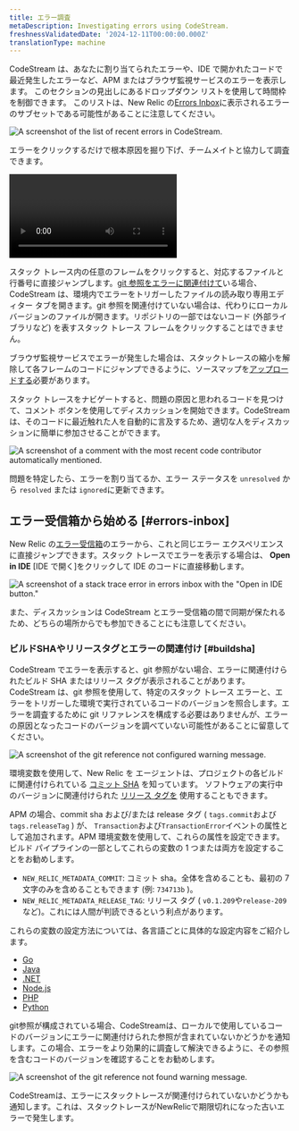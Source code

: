 ```yaml
---
title: エラー調査
metaDescription: Investigating errors using CodeStream.
freshnessValidatedDate: '2024-12-11T00:00:00.000Z'
translationType: machine
---
```







CodeStream は、あなたに割り当てられたエラーや、IDE で開かれたコードで最近発生したエラーなど、APM またはブラウザ監視サービスのエラーを表示します。 このセクションの見出しにあるドロップダウン リストを使用して時間枠を制御できます。 このリストは、New Relic の[Errors Inbox](/docs/errors-inbox/errors-inbox/)に表示されるエラーのサブセットである可能性があることに注意してください。

<img
  title="The list of recent errors in CodeStream."
  alt="A screenshot of the list of recent errors in CodeStream."
  src={codestreamErrorsList}
/>

エラーをクリックするだけで根本原因を掘り下げ、チームメイトと協力して調査できます。

<Video
  type="wistia"
  id="l65l4cqqhd"
/>

スタック トレース内の任意のフレームをクリックすると、対応するファイルと行番号に直接ジャンプします。[git 参照をエラーに関連付けて](#buildsha)いる場合、CodeStream は、環境内でエラーをトリガーしたファイルの読み取り専用エディター タブを開きます。git 参照を関連付けていない場合は、代わりにローカル バージョンのファイルが開きます。リポジトリの一部ではないコード (外部ライブラリなど) を表すスタック トレース フレームをクリックすることはできません。

ブラウザ監視サービスでエラーが発生した場合は、スタックトレースの縮小を解除して各フレームのコードにジャンプできるように、ソースマップを[アップロードする](/docs/browser/browser-monitoring/browser-pro-features/upload-source-maps-un-minify-js-errors/)必要があります。

スタック トレースをナビゲートすると、問題の原因と思われるコードを見つけて、コメント ボタンを使用してディスカッションを開始できます。CodeStream は、そのコードに最近触れた人を自動的に言及するため、適切な人をディスカッションに簡単に参加させることができます。

<img
  title="A comment with the most recent code contributor automatically mentioned."
  alt="A screenshot of a comment with the most recent code contributor automatically mentioned."
  src={codestreamErrorComment}
/>

問題を特定したら、エラーを割り当てるか、エラー ステータスを `unresolved` から `resolved` または `ignored`に更新できます。

## エラー受信箱から始める [#errors-inbox]

New Relic の[エラー受信箱](/docs/errors-inbox/errors-inbox/)のエラーから、これと同じエラー エクスペリエンスに直接ジャンプできます。スタック トレースでエラーを表示する場合は、 **Open in IDE** \[IDE で開く]をクリックして IDE のコードに直接移動します。

<img
  title="A stack trace error in errors inbox with the &quot;Open in IDE button"
  alt="A screenshot of a stack trace error in errors inbox with the &quot;Open in IDE button.&quot;"
  src={errorsinboxOpeninIdeCodestream}
/>

また、ディスカッションは CodeStream とエラー受信箱の間で同期が保たれるため、どちらの場所からでも参加できることにも注意してください。

### ビルドSHAやリリースタグとエラーの関連付け [#buildsha]

CodeStream でエラーを表示すると、git 参照がない場合、エラーに関連付けられたビルド SHA またはリリース タグが表示されることがあります。CodeStream は、git 参照を使用して、特定のスタック トレース エラーと、エラーをトリガーした環境で実行されているコードのバージョンを照合します。エラーを調査するために git リファレンスを構成する必要はありませんが、エラーの原因となったコードのバージョンを調べていない可能性があることに留意してください。

<img
  title="The git reference not configured warning message."
  alt="A screenshot of the git reference not configured warning message."
  src={codestreamBuildShaNotConfigured}
/>

環境変数を使用して、New Relic を <InlinePopover type="apm"/>エージェントは、プロジェクトの各ビルドに関連付けられている [コミット SHA](https://git-scm.com/book/en/v2/Git-Tools-Revision-Selection) を知っています。 ソフトウェアの実行中のバージョンに関連付けられた [リリース タグを](https://git-scm.com/book/en/v2/Git-Basics-Tagging) 使用することもできます。

APM の場合、commit sha および/または release タグ ( `tags.commit`および`tags.releaseTag` ) が、 `Transaction`および`TransactionError`イベントの属性として追加されます。APM 環境変数を使用して、これらの属性を設定できます。ビルド パイプラインの一部としてこれらの変数の 1 つまたは両方を設定することをお勧めします。

* `NEW_RELIC_METADATA_COMMIT`: コミット sha。全体を含めることも、最初の 7 文字のみを含めることもできます (例: `734713b` )。
* `NEW_RELIC_METADATA_RELEASE_TAG`: リリース タグ ( `v0.1.209`や`release-209`など)。これには人間が判読できるという利点があります。

これらの変数の設定方法については、各言語ごとに具体的な設定内容をご紹介します。

* [Go](/docs/agents/go-agent/configuration/go-agent-configuration/)
* [Java](/docs/agents/java-agent/configuration/java-agent-configuration-config-file/)
* [.NET](/docs/agents/net-agent/configuration/net-agent-configuration/)
* [Node.js](/docs/agents/nodejs-agent/installation-configuration/nodejs-agent-configuration/)
* [PHP](/docs/agents/php-agent/configuration/php-agent-configuration/)
* [Python](/docs/agents/python-agent/configuration/python-agent-configuration/)

git参照が構成されている場合、CodeStreamは、ローカルで使用しているコードのバージョンにエラーに関連付けられた参照が含まれていないかどうかを通知します。この場合、エラーをより効果的に調査して解決できるように、その参照を含むコードのバージョンを確認することをお勧めします。

<img
  title="The git reference not found warning message."
  alt="A screenshot of the git reference not found warning message."
  src={codestreamBuildShaNotFound}
/>

CodeStreamは、エラーにスタックトレースが関連付けられていないかどうかも通知します。これは、スタックトレースがNewRelicで期限切れになった古いエラーで発生します。
